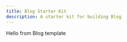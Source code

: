 ---
title: Blog Starter Kit
description: A starter kit for building Blog
---

Hello from Blog template
